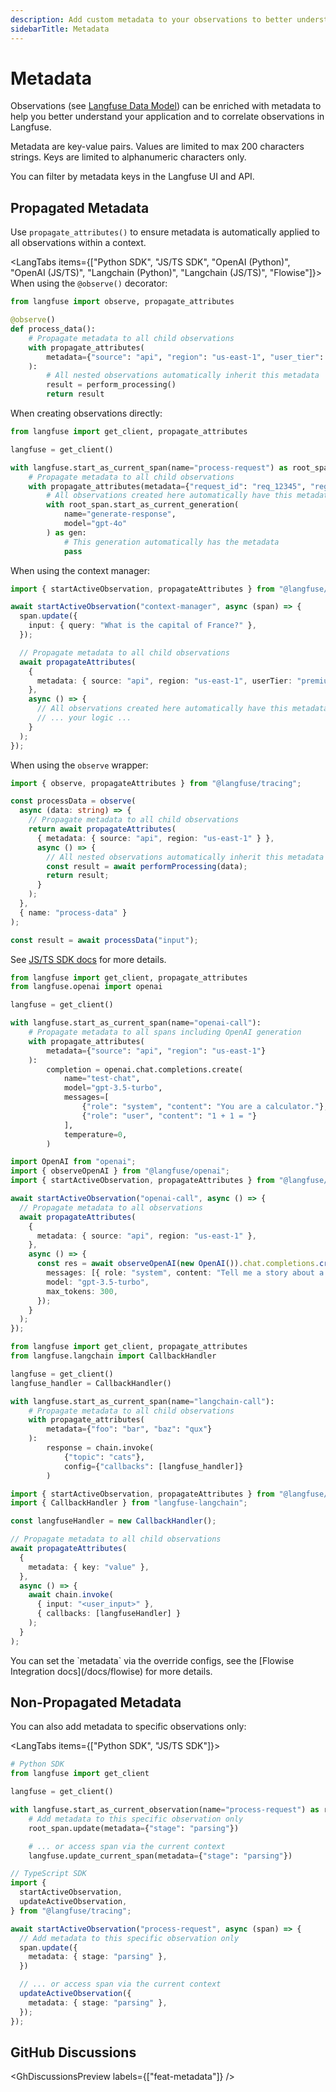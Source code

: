 ```yaml
---
description: Add custom metadata to your observations to better understand and correlate your observations
sidebarTitle: Metadata
---
```



# Metadata

Observations (see [Langfuse Data Model](/docs/tracing-data-model)) can be enriched with metadata to help you better understand your application and to correlate observations in Langfuse.

Metadata are key-value pairs. Values are limited to max 200 characters strings. Keys are limited to alphanumeric characters only.

You can filter by metadata keys in the Langfuse UI and API.

## Propagated Metadata

Use `propagate_attributes()` to ensure metadata is automatically applied to all observations within a context.

<LangTabs items={["Python SDK", "JS/TS SDK", "OpenAI (Python)", "OpenAI (JS/TS)", "Langchain (Python)", "Langchain (JS/TS)", "Flowise"]}>
<Tab>
When using the `@observe()` decorator:

```python /propagate_attributes/
from langfuse import observe, propagate_attributes

@observe()
def process_data():
    # Propagate metadata to all child observations
    with propagate_attributes(
        metadata={"source": "api", "region": "us-east-1", "user_tier": "premium"}
    ):
        # All nested observations automatically inherit this metadata
        result = perform_processing()
        return result
```

When creating observations directly:

```python /propagate_attributes(metadata={"request_id": "req_12345", "region": "us-east-1"})/
from langfuse import get_client, propagate_attributes

langfuse = get_client()

with langfuse.start_as_current_span(name="process-request") as root_span:
    # Propagate metadata to all child observations
    with propagate_attributes(metadata={"request_id": "req_12345", "region": "us-east-1"}):
        # All observations created here automatically have this metadata
        with root_span.start_as_current_generation(
            name="generate-response",
            model="gpt-4o"
        ) as gen:
            # This generation automatically has the metadata
            pass
```

</Tab>
<Tab title="JS/TS SDK">

When using the context manager:

```ts /propagateAttributes/
import { startActiveObservation, propagateAttributes } from "@langfuse/tracing";

await startActiveObservation("context-manager", async (span) => {
  span.update({
    input: { query: "What is the capital of France?" },
  });

  // Propagate metadata to all child observations
  await propagateAttributes(
    {
      metadata: { source: "api", region: "us-east-1", userTier: "premium" },
    },
    async () => {
      // All observations created here automatically have this metadata
      // ... your logic ...
    }
  );
});
```

When using the `observe` wrapper:

```ts /propagateAttributes/
import { observe, propagateAttributes } from "@langfuse/tracing";

const processData = observe(
  async (data: string) => {
    // Propagate metadata to all child observations
    return await propagateAttributes(
      { metadata: { source: "api", region: "us-east-1" } },
      async () => {
        // All nested observations automatically inherit this metadata
        const result = await performProcessing(data);
        return result;
      }
    );
  },
  { name: "process-data" }
);

const result = await processData("input");
```

See [JS/TS SDK docs](/docs/sdk/typescript/guide) for more details.

</Tab>
<Tab title="OpenAI (Python v2)">

```python /propagate_attributes/
from langfuse import get_client, propagate_attributes
from langfuse.openai import openai

langfuse = get_client()

with langfuse.start_as_current_span(name="openai-call"):
    # Propagate metadata to all spans including OpenAI generation
    with propagate_attributes(
        metadata={"source": "api", "region": "us-east-1"}
    ):
        completion = openai.chat.completions.create(
            name="test-chat",
            model="gpt-3.5-turbo",
            messages=[
                {"role": "system", "content": "You are a calculator."},
                {"role": "user", "content": "1 + 1 = "}
            ],
            temperature=0,
        )
```

</Tab>
<Tab title="OpenAI (JS/TS)">

```ts /propagateAttributes/
import OpenAI from "openai";
import { observeOpenAI } from "@langfuse/openai";
import { startActiveObservation, propagateAttributes } from "@langfuse/tracing";

await startActiveObservation("openai-call", async () => {
  // Propagate metadata to all observations
  await propagateAttributes(
    {
      metadata: { source: "api", region: "us-east-1" },
    },
    async () => {
      const res = await observeOpenAI(new OpenAI()).chat.completions.create({
        messages: [{ role: "system", content: "Tell me a story about a dog." }],
        model: "gpt-3.5-turbo",
        max_tokens: 300,
      });
    }
  );
});
```

</Tab>
<Tab>

```python /propagate_attributes/
from langfuse import get_client, propagate_attributes
from langfuse.langchain import CallbackHandler

langfuse = get_client()
langfuse_handler = CallbackHandler()

with langfuse.start_as_current_span(name="langchain-call"):
    # Propagate metadata to all child observations
    with propagate_attributes(
        metadata={"foo": "bar", "baz": "qux"}
    ):
        response = chain.invoke(
            {"topic": "cats"},
            config={"callbacks": [langfuse_handler]}
        )
```

</Tab>
<Tab title="Langchain (JS/TS)">

```ts /propagateAttributes/
import { startActiveObservation, propagateAttributes } from "@langfuse/tracing";
import { CallbackHandler } from "langfuse-langchain";

const langfuseHandler = new CallbackHandler();

// Propagate metadata to all child observations
await propagateAttributes(
  {
    metadata: { key: "value" },
  },
  async () => {
    await chain.invoke(
      { input: "<user_input>" },
      { callbacks: [langfuseHandler] }
    );
  }
);
```

</Tab>

<Tab title="Flowise">
You can set the `metadata` via the override configs, see the [Flowise Integration docs](/docs/flowise) for more details.

</Tab>

</LangTabs>

## Non-Propagated Metadata

You can also add metadata to specific observations only:

<LangTabs items={["Python SDK", "JS/TS SDK"]}>
<Tab>
```python
# Python SDK
from langfuse import get_client

langfuse = get_client()

with langfuse.start_as_current_observation(name="process-request") as root_span:
    # Add metadata to this specific observation only
    root_span.update(metadata={"stage": "parsing"})

    # ... or access span via the current context
    langfuse.update_current_span(metadata={"stage": "parsing"})
```

</Tab>

<Tab>

```typescript
// TypeScript SDK
import {
  startActiveObservation,
  updateActiveObservation,
} from "@langfuse/tracing";

await startActiveObservation("process-request", async (span) => {
  // Add metadata to this specific observation only
  span.update({
    metadata: { stage: "parsing" },
  })

  // ... or access span via the current context
  updateActiveObservation({
    metadata: { stage: "parsing" },
  });
});
```

</Tab>
</LangTabs>

## GitHub Discussions


<GhDiscussionsPreview labels={["feat-metadata"]} />
